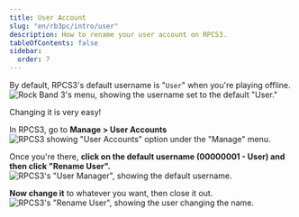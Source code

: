 ```yaml
---
title: User Account
slug: "en/rb3pc/intro/user"
description: How to rename your user account on RPCS3.
tableOfContents: false
sidebar:
  order: 7
---
```


By default, RPCS3's default username is "`User`" when you're playing offline.  
![Rock Band 3's menu, showing the username set to the default "User."](https://rb3pc.milohax.org/images/conf/rb3user.png "Rock Band 3: User")

Changing it is very easy!

In RPCS3, go to **Manage > User Accounts**  
![RPCS3 showing "User Accounts" option under the "Manage" menu.](https://rb3pc.milohax.org/images/conf/rpcs3user.png "RPCS3: User Accounts")

Once you're there, **click on the default username (00000001 - User) and then click "Rename User".**  
![RPCS3's "User Manager", showing the default username.](https://rb3pc.milohax.org/images/conf/rpcs3rename.png "RPCS3: User Accounts")

**Now change it** to whatever you want, then close it out.  
![RPCS3's "Rename User", showing the user changing the name.](https://rb3pc.milohax.org/images/conf/rpcs3namepanel.png "RPCS3: Rename User")